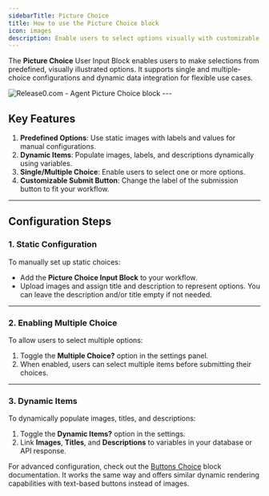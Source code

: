 ```yaml
---
sidebarTitle: Picture Choice
title: How to use the Picture Choice block
icon: images
description: Enable users to select options visually with customizable image-based choices in single or multiple selection formats in your chatbot agent.
---
```


The **Picture Choice** User Input Block enables users to make selections from predefined, visually illustrated options. It supports single and multiple-choice configurations and dynamic data integration for flexible use cases.


<Frame style={{ maxWidth: '400px' }}>
  <img src="/images/blocks/inputs/picture-choice.png" alt="Release0.com - Agent Picture Choice block" />
</Frame>
---

## Key Features

1. **Predefined Options**: Use static images with labels and values for manual configurations.
2. **Dynamic Items**: Populate images, labels, and descriptions dynamically using variables.
3. **Single/Multiple Choice**: Enable users to select one or more options.
4. **Customizable Submit Button**: Change the label of the submission button to fit your workflow.

---

## Configuration Steps

### **1. Static Configuration**
To manually set up static choices:
- Add the **Picture Choice Input Block** to your workflow.
- Upload images and assign title and description to represent options. You can leave the description and/or title empty if not needed.


---

### **2. Enabling Multiple Choice**
To allow users to select multiple options:
1. Toggle the **Multiple Choice?** option in the settings panel.
2. When enabled, users can select multiple items before submitting their choices.

---

### **3. Dynamic Items**
To dynamically populate images, titles, and descriptions:
1. Toggle the **Dynamic Items?** option in the settings.
2. Link **Images**, **Titles**, and **Descriptions** to variables in your database or API response.

For advanced configuration, check out the [Buttons Choice](/editor/blocks/user-inputs/buttons-choice) block documentation. It works the same way and offers similar dynamic rendering capabilities with text-based buttons instead of images.
